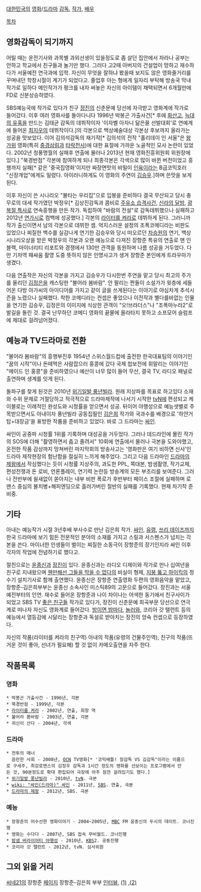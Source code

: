 [[대한민국]]의 [[영화]]/[[드라마]] [[감독]], [[작가]], [[배우]]

[[목차]]

== 영화감독이 되기까지 ==
어릴 때는 운전기사와 과목별 과외선생이 있을정도로 좀 살던 집안에서 자라나 공부는 안하고 학교에서 친구들과 놀기만 했다. 그러다 고2때 아버지의 건설업이 망하고 재수하다가 서울예전 연극과에 입학. 자신이 무엇을 잘하냐 봤을때 보지도 않은 영화줄거리를 꾸며내던 학창시절이 계기가 되었다고. 졸업후 아는 형에게 일자리 부탁해 방송국 막내작가로 일하다 메인작가가 펑크를 내자 써놓은 자신의 아이템이 채택되면서 6개월만에 FD로 신분상승하였다.

SBS예능국에 작가로 있다가 친구 [[장진]]의 신춘문예 당선에 자극받고 영화계에 작가로 들어갔다. 이후 여러 영화사를 돌아다니다 1996년 박봉곤 가출사건[* 후에 [[화산고]], [[늑대의 유혹]]을 만드는 김태균 감독의 데뷔작이자 '이자벨 아자니 닮은꼴 선발대회'로 연예계에 들어온 [[최지우]]의 데뷔작이다.]의 각본으로 백상예술대상 각본상 후보까지 올라가는 성공을 맛보았다. 이어 김의석감독의 재기작[* 김의석의 전작 "홀리데이 인 서울"은 [[왕가위]] 영화(특히 [[중경삼림]]과 [[타락천사]])에 대한 표절에 가까운 노골적인 모사 논란이 있었다. 2002년 청풍명월의 실패후 연출에 물러나 2013년 현재 영화진흥위원회 위원장에 있다.] "북경반점" 각본에 참여하게 되나 최종각본은 각색으로 많이 바뀐 버전이었고 흥행까지 실패[* 같은 '중국집영화'이지만 짜장면맛의 비밀이 [[인육]]이라는 B급코믹호러 "신장개업"에게도 밀렸다. 아이러니하게도 이 영화의 주연이 [[김승우]].]하며 쓴맛을 보게 된다.

이후 자신이 쓴 시나리오 "불타는 우리집"으로 입봉을 준비하다 결국 무산되고 당시 충무로의 대세 작가였던 박정우[* 김상진감독과 콤비로 [[주유소 습격사건]], [[신라의 달밤]], [[광복절 특사]]로 연속흥행을 만든 작가. 독립하여 "바람의 전설"로 감독데뷔했으나 실패하고 2012년 [[연가시]]로 컴백에 성공했다.] 각본의 [[라이터를 켜라]]로 데뷔하게 된다. 그러니까 작가 출신이면서 남의 각본으로 데뷔한 셈. 억지스러운 설정의 조폭코메디라는 비판도 있었으나 찌질한 백수를 실감나게 연기한 김승우와 당시 떠오르던 [[차승원]]의 연기, 백상 시나리오상을 받은 박정우의 각본과 오랜 예능으로 다져진 장항준 특유의 연출로 맨 인 블랙, 마이너리티 리포트와 경쟁에서 130만 관객을 동원하며 나름 성공을 거두었다. 다만 기차역 패싸움 촬영 도중 뜻하지 않은 인명사고가 생겨 장항준 본인에게 트라우마가 생겼다.

다음 연출작은 자신의 각본을 가지고 김승우가 다시한번 주연을 맡고 당시 최고의 주가를 올리던 [[김정은]]을 캐스팅한 "불어라 봄바람". 안 팔리는 짠돌이 소설가가 윗층에 세들어온 다방 아가씨의 아이디어를 가지고 같이 글을 쓰게된다는 이야기로 야심차게 추석시즌을 노렸으나 실패했다. 착한 코메디라는 컨셉은 좋았으나 이전작과 별다를바없는 인물을 연기한 김승우, 김정은의 이미지에 식상한 관객이 "오!브라더스"나 "조폭마누라2"로 발길을 돌린 것. 결국 난무하던 코메디 영화의 끝물에 올라타지 못하고 소프모어 슬럼프에 제대로 걸려넘어졌다.

== 예능과 TV드라마로 전환 ==

"불어라 봄바람"의 흥행부진후 1954년 스위스월드컵에 출전한 한국대표팀의 이야기인 "꿈의 시작"이나 돈떼먹은 사람잡으러 홍콩에 갔다 국제 첩보전에 휘말리는 이야기인 "메이드 인 홍콩"을 준비하였으나 예산이 너무 많이 들어 무산, 결국 TV, 라디오 패널로 출연하며 생계를 잇게 된다.

돌파구를 찾게 된것은 2010년 [[위기일발 풍년빌라]]. 원래 지상파를 목표로 하고있다 소재와 수위 문제로 거절당하고 적극적으로 드라마제작에 나서기 시작한 [[tvN]]에 편성되고 케이블로는 이례적인 완성도와 시청률을 얻으면서 성공. 뒤이어 야행성으로 예능샛별로 주목받으면서도 아내이자 풍년빌라 공동집필인 [[김은희]] 작가와 국과수를 배경으로 '하얀거탑+대장금'을 표방한 작품을 준비하고 있었다. 바로 그 드라마는 [[싸인(드라마)|싸인]].

싸인이 공중파 시청률 1위를 기록하며 대성공을 거두었다. 그러나 데드라인에 몰린 작가의 SOS에 더해 "촬영하면서 춥고 졸려서" 10회에 연출에서 물러나 극본을 도와야했고, 온전한 작품 감상까지 망쳐버린 마지막회의 방송사고는 '영화판은 여기 비하면 신사'인 드라마 제작현장의 험난함을 절실히 느끼게 해주었다. 그리고 다음 드라마인 [[드라마의 제왕]]에서 작심했다는 듯이 시청률 지상주의, 과도한 PPL, 쪽대본, 밤샘촬영, 작가교체, 편성전쟁과 돈 로비, 언론플레이, 연기력 논란등 방송계의 모든 부조리를 보여준다. 그러나 전반부에 쉴새없이 쏟아지는 내부 비판 폭로가 후반부터 페이스 조절에 실패하며 로맨스 중심의 불치병+해피엔딩으로 흘러가버린 절반의 실패를 기록했다. 현재 차기작 준비중.

== 기타 ==
아내는 예능작가 시절 3년후배 부사수로 만난 김은희 작가. [[싸인(드라마)|싸인]], [[유령(드라마)|유령]], [[쓰리 데이즈(드라마)|쓰리 데이즈]]까지 한국 드라마에 보기 힘든 전문적인 분야의 소재를 가지고 스릴과 서스펜스가 넘치는 각본을 쓴다. 마이너한 인생들이 벌이는 찌질한 소동극이 장항준의 장기인지라 싸인 이후 각자의 작업에 전념하기로 했다고.

절친으로는 [[윤종신]]과 [[장진]]이 있다. 윤종신과는 라디오 디제이와 작가로 만나 십여년을 친구로 지내왔으며 [[웬만해선 그들을 막을 수 없다]]의 비실이 형제, [[지붕 뚫고 하이킥]]의 정수기 설치기사로 함께 출연했다. 윤종신은 장항준 연출영화 두편의 영화음악을 맡았고, 장항준-김은희부부는 윤종신 소속사인 미스틱89의 고문으로 들어갔다. 장진과는 서울예전부터의 인연. 재수로 들어온 장항준과 나이 차이나는 어색한 동기에서 친구사이가 되었고 SBS TV [[좋은 친구들]] 작가로 있다가, 장진이 신춘문예 희곡부문 당선으로 연극계로 떠나자 자신도 영화계로 들어갔다. [[밤이면 밤마다]], [[놀러와]], 코리아 갓 탤런트 등의 예능에서 열등감에 시달리는 장항준과 독설로 받아치는 장진의 앙숙 컨셉으로 등장하였다.

자신의 작품(라이터를 켜라의 친구역) 아내의 작품(유령의 건물주인역), 친구의 작품(뜨거운 것이 좋아, 선녀가 필요해) 할 것 없이 카메오출연을 자주 한다. 

== 작품목록 ==
=== 영화 ===
 * 박봉곤 가출사건 - 1996년, 각본
 * 북경반점 - 1999년, 각본
 * [[라이터를 켜라]] - 2002년, 연출, 희창 역
 * 불어라 봄바람 - 2003년, 연출, 각본
 * 귀신이 산다 - 2004년, 각색

=== 드라마 ===
 * 전투의 매너 
   음란한 사회 - 2008년, [[OCN]] TV영화[* '코믹배틀! 장감독 VS 김감독"이라는 이름으로 구세주, 최강로맨스의 김정우 감독과 1시간 정도의 영화를 선보이는 프로그램에서 만든 것, 90분정도로 확대 편집되어 극장에 아주 잠깐 걸려있기도 했다.]
 * [[위기일발 풍년빌라]] - 2010년, [[tvN]]. 극본
 * [[wiki: "싸인(드라마)" 싸인]] - 2011년, [[SBS]]. 연출, 극본
 * [[드라마의 제왕]] - 2012년, SBS. 극본

=== 예능 ===
 * 장항준의 어수선한 영화이야기 - 2004~2005년, [[MBC]] FM 윤종신의 두시의 데이트. 코너진행
 * 영화는 수다다 - 2007년, SBS 접속 무비월드. 코너진행
 * [[밤샘 버라이어티 야행성]] - 2010년, [[KBS]]2. 공동진행
 * 코리아 갓 탤런트 - 2012년, tvN. 심사위원

== 그외 읽을 거리 ==
[[씨네21]]의 장항준 [http://www.cine21.com/db/person/info/id/258 페이지]
장항준-김은희 부부 [http://woman.donga.com/docs/magazine/woman/2010/09/16/201009160500000/201009160500000_1.html 인터뷰], [http://www.tenasia.co.kr/archives/6182 (1)] ,[http://www.tenasia.co.kr/archives/6187 (2)]
